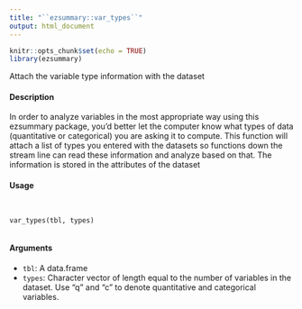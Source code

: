 ```yaml
---
title: "``ezsummary::var_types``"
output: html_document
---
```


```r
knitr::opts_chunk$set(echo = TRUE)
library(ezsummary)
```

Attach the variable type information with the dataset
 
#### Description 

In order to analyze variables in the most appropriate way using this ezsummary package, you'd better let the computer know what types of data (quantitative or categorical) you are asking it to compute. This function will attach a list of types you entered with the datasets so functions down the stream line can read these information and analyze based on that. The information is stored in the attributes of the dataset

#### Usage 
<pre><code>

var_types(tbl, types)

</code></pre>
#### Arguments

* ``tbl``: A data.frame
* ``types``:  Character vector of length equal to the number of variables in the dataset. Use "q" and "c" to denote quantitative and categorical variables.
